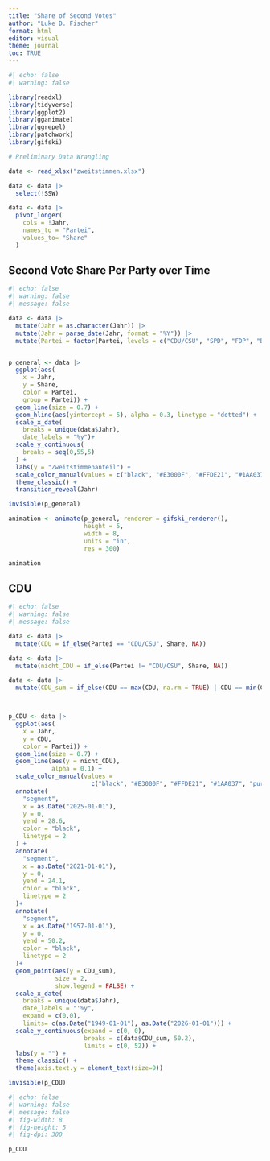 ```yaml
---
title: "Share of Second Votes"
author: "Luke D. Fischer"
format: html
editor: visual
theme: journal
toc: TRUE
---
```


```r
#| echo: false
#| warning: false

library(readxl)
library(tidyverse)
library(ggplot2)
library(gganimate)
library(ggrepel)
library(patchwork)
library(gifski)

# Preliminary Data Wrangling

data <- read_xlsx("zweitstimmen.xlsx")

data <- data |> 
  select(!SSW)

data <- data |> 
  pivot_longer(
    cols = !Jahr, 
    names_to = "Partei", 
    values_to= "Share"
  )
```

## Second Vote Share Per Party over Time

```r
#| echo: false
#| warning: false
#| message: false

data <- data |> 
  mutate(Jahr = as.character(Jahr)) |> 
  mutate(Jahr = parse_date(Jahr, format = "%Y")) |> 
  mutate(Partei = factor(Partei, levels = c("CDU/CSU", "SPD", "FDP", "Bündnis 90/Die Grünen", "Die Linke. PDS", "AfD", "Sonstige")))


p_general <- data |> 
  ggplot(aes(
    x = Jahr, 
    y = Share, 
    color = Partei, 
    group = Partei)) + 
  geom_line(size = 0.7) + 
  geom_hline(aes(yintercept = 5), alpha = 0.3, linetype = "dotted") +
  scale_x_date(
    breaks = unique(data$Jahr), 
    date_labels = "%y")+
  scale_y_continuous(
    breaks = seq(0,55,5)
  ) +
  labs(y = "Zweitstimmenanteil") +
  scale_color_manual(values = c("black", "#E3000F", "#FFDE21", "#1AA037", "purple", "#0489DB", "gray")) +
  theme_classic() +
  transition_reveal(Jahr)

invisible(p_general) 

animation <- animate(p_general, renderer = gifski_renderer(), 
                     height = 5, 
                     width = 8, 
                     units = "in", 
                     res = 300)

animation
```

## CDU

```r
#| echo: false
#| warning: false
#| message: false

data <- data |> 
  mutate(CDU = if_else(Partei == "CDU/CSU", Share, NA))

data <- data |> 
  mutate(nicht_CDU = if_else(Partei != "CDU/CSU", Share, NA)) 

data <- data |> 
  mutate(CDU_sum = if_else(CDU == max(CDU, na.rm = TRUE) | CDU == min(CDU, na.rm = TRUE) | Jahr == as.Date("2025-01-01"), CDU, NA)) 



p_CDU <- data |> 
  ggplot(aes(
    x = Jahr, 
    y = CDU, 
    color = Partei)) + 
  geom_line(size = 0.7) + 
  geom_line(aes(y = nicht_CDU), 
            alpha = 0.1) +
  scale_color_manual(values = 
                       c("black", "#E3000F", "#FFDE21", "#1AA037", "purple", "#0489DB", "gray")) +
  annotate(
    "segment",
    x = as.Date("2025-01-01"),
    y = 0,
    yend = 28.6, 
    color = "black", 
    linetype = 2
  ) +
  annotate(
    "segment",
    x = as.Date("2021-01-01"),
    y = 0,
    yend = 24.1, 
    color = "black", 
    linetype = 2
  )+
  annotate(
    "segment",
    x = as.Date("1957-01-01"),
    y = 0,
    yend = 50.2, 
    color = "black", 
    linetype = 2
  )+
  geom_point(aes(y = CDU_sum),
             size = 2, 
             show.legend = FALSE) +
  scale_x_date(
    breaks = unique(data$Jahr), 
    date_labels = "'%y", 
    expand = c(0,0), 
    limits= c(as.Date("1949-01-01"), as.Date("2026-01-01"))) + 
  scale_y_continuous(expand = c(0, 0), 
                     breaks = c(data$CDU_sum, 50.2), 
                     limits = c(0, 52)) + 
  labs(y = "") + 
  theme_classic() +
  theme(axis.text.y = element_text(size=9))

invisible(p_CDU)
```

```r
#| echo: false
#| warning: false
#| message: false
#| fig-width: 8
#| fig-height: 5
#| fig-dpi: 300

p_CDU
```
